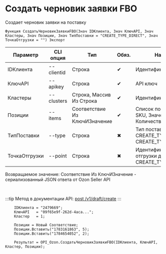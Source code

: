﻿---
sidebar_position: 3
---


# Создать черновик заявки FBO
 Создает черновик заявки на поставку



`Функция СоздатьЧерновикЗаявкиFBO(Знач IDКлиента, Знач КлючAPI, Знач Кластеры, Знач Позиции, Знач ТипПоставки = "CREATE_TYPE_DIRECT", Знач ТочкаОтгрузки = "") Экспорт`

  | Параметр | CLI опция | Тип | Обяз. | Назначение |
  |-|-|-|-|-|
  | IDКлиента | --clientid | Строка | &#x2714; | Идентификатор клиента |
  | КлючAPI | --apikey | Строка | &#x2714; | API ключ |
  | Кластеры | --clusters | Строка, Массив Из Строка | &#x2714; | Идентификаторы кластеров |
  | Позиции | --items | Соответствие Из КлючИЗначение | &#x2714; | Список позиций: Ключ > SKU, Значение > Количество |
  | ТипПоставки | --type | Строка | &#x2716; | Тип поставки: CREATE_TYPE_CROSSDOCK, CREATE_TYPE_DIRECT |
  | ТочкаОтгрузки | --point | Строка | &#x2716; | Идентификатор точки отгрузки для CREATE_TYPE_CROSSDOCK |

  
  Возвращаемое значение:   Соответствие Из КлючИЗначение - сериализованный JSON ответа от Ozon Seller API

<br/>

:::tip
Метод в документации API: [post /v1/draft/create](https://docs.ozon.ru/api/seller/#operation/SupplyDraftAPI_DraftCreate)
:::
<br/>



```bsl title="Пример использования для 1С:Предприятие/OneScript"
    IDКлиента = "2479669";
    КлючAPI   = "09f65e9f-262d-4aca...";
    Кластер   = 1;

    Позиции = Новый Соответствие;
    Позиции.Вставить("1783161863", 5);
    Позиции.Вставить("1784654052", 2);

    Результат = OPI_Ozon.СоздатьЧерновикЗаявкиFBO(IDКлиента, КлючAPI, Кластер, Позиции);
```
    




